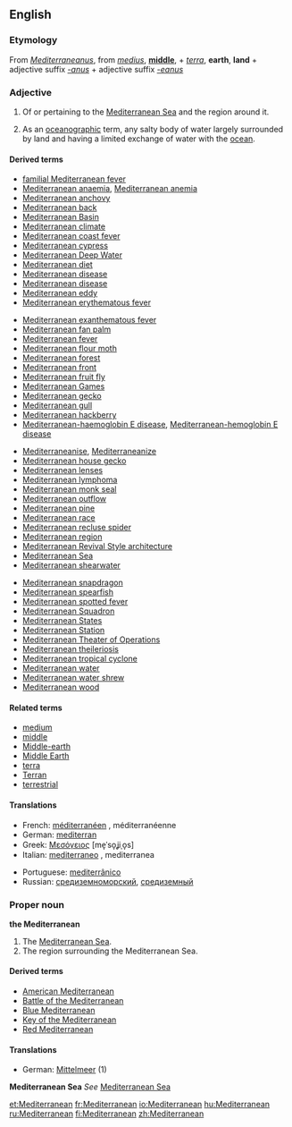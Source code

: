 ==English==

===Etymology===
From {{L.}} ''[[Mediterraneanus]]'', from ''[[medius]]'', '''[[middle]]''', + ''[[terra]]'', '''earth''', '''land''' + adjective suffix ''[[-anus]]'' + adjective suffix ''[[-eanus]]''

===Adjective===
{{en-adj-notcomp}}

# Of or pertaining to the [[Mediterranean Sea]] and the region around it.
# {{rfv-sense}} As an [[oceanographic]] term, any salty body of water largely surrounded by land and having a limited exchange of water with the [[ocean]].

====Derived terms====
<!--Terms derived from the ADJECTIVE-->
{{top4}}
*[[familial Mediterranean fever]]
*[[Mediterranean anaemia]], [[Mediterranean anemia]]
*[[Mediterranean anchovy]]
*[[Mediterranean back]]
*[[Mediterranean Basin]]
*[[Mediterranean climate]]
*[[Mediterranean coast fever]]
*[[Mediterranean cypress]]
*[[Mediterranean Deep Water]]
*[[Mediterranean diet]]
*[[Mediterranean disease]]
*[[Mediterranean disease]]
*[[Mediterranean eddy]]
*[[Mediterranean erythematous fever]]
{{mid4}}
*[[Mediterranean exanthematous fever]]
*[[Mediterranean fan palm]]
*[[Mediterranean fever]]
*[[Mediterranean flour moth]]
*[[Mediterranean forest]]
*[[Mediterranean front]]
*[[Mediterranean fruit fly]]
*[[Mediterranean Games]]
*[[Mediterranean gecko]]
*[[Mediterranean gull]]
*[[Mediterranean hackberry]]
*[[Mediterranean-haemoglobin E disease]], [[Mediterranean-hemoglobin E disease]]
{{mid4}}
*[[Mediterraneanise]], [[Mediterraneanize]]
*[[Mediterranean house gecko]]
*[[Mediterranean lenses]]
*[[Mediterranean lymphoma]]
*[[Mediterranean monk seal]]
*[[Mediterranean outflow]]
*[[Mediterranean pine]]
*[[Mediterranean race]]
*[[Mediterranean recluse spider]]
*[[Mediterranean region]]
*[[Mediterranean Revival Style architecture]]
*[[Mediterranean Sea]]
*[[Mediterranean shearwater]]
{{mid4}}
*[[Mediterranean snapdragon]]
*[[Mediterranean spearfish]]
*[[Mediterranean spotted fever]]
*[[Mediterranean Squadron]]
*[[Mediterranean States]]
*[[Mediterranean Station]]
*[[Mediterranean Theater of Operations]]<!--"Theater" only; this is a US term-->
*[[Mediterranean theileriosis]]
*[[Mediterranean tropical cyclone]]
*[[Mediterranean water]]
*[[Mediterranean water shrew]]
*[[Mediterranean wood]]
{{bottom}}

====Related terms====
*[[medium]]
*[[middle]]
*[[Middle-earth]]
*[[Middle Earth]]
*[[terra]]
*[[Terran]]
*[[terrestrial]]

====Translations====
{{top}}
*French: [[méditerranéen]] {{m}}, méditerranéenne {{f}}
*German: [[mediterran]]
*Greek: [[Μεσόγειος]] [me̞ˈso̞ʝiˌo̞s] {{f}}
*Italian: [[mediterraneo]] {{m}}, mediterranea {{f}}
{{mid}}
*Portuguese: [[mediterrânico]] {{m}}
*Russian: [[средиземноморский]], [[средиземный]]
{{bottom}}

===Proper noun===
'''the Mediterranean'''

# The [[Mediterranean Sea]].
# The region surrounding the Mediterranean Sea.

====Derived terms====
<!--Terms derived from the NOUN-->
*[[American Mediterranean]]
*[[w:Battle of the Mediterranean|Battle of the Mediterranean]]
*[[Blue Mediterranean]]
*[[Key of the Mediterranean]]
*[[Red Mediterranean]]

====Translations====
*German: [[Mittelmeer]] {{n}} (1)

'''Mediterranean Sea'''
''See'' [[Mediterranean Sea]]

{{trans-top|region surrounding the Mediterranean Sea}}
{{trans-mid}}
{{trans-bottom}}

[[et:Mediterranean]]
[[fr:Mediterranean]]
[[io:Mediterranean]]
[[hu:Mediterranean]]
[[ru:Mediterranean]]
[[fi:Mediterranean]]
[[zh:Mediterranean]]